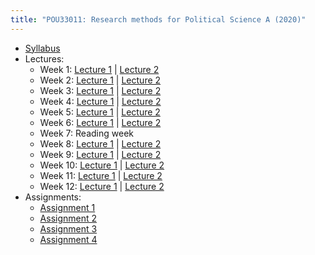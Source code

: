 ```yaml
---
title: "POU33011: Research methods for Political Science A (2020)"
---
```



- [Syllabus](POU33011/2020/POU33011_Syllabus_Chadefaux.pdf)
- Lectures: 
     - Week 1:  [Lecture 1](POU33011/2020/Lectures/methods01.pdf) | [Lecture 2](POU33011/2020/Lectures/statistics01.pdf)
     - Week 2: [Lecture 1](POU33011/2020/Lectures/methods02.pdf) | [Lecture 2](POU33011/2020/Lectures/statistics02.pdf)
     - Week 3: [Lecture 1](POU33011/2020/Lectures/methods03.pdf) | [Lecture 2](POU33011/2020/Lectures/statistics02.pdf)
     - Week 4: [Lecture 1](POU33011/2020/Lectures/methods04.pdf) | [Lecture 2](POU33011/2020/Lectures/statistics04.pdf)
     - Week 5: [Lecture 1](POU33011/2020/Lectures/methods05.pdf) | [Lecture 2](POU33011/2020/Lectures/statistics05.pdf)
     - Week 6: [Lecture 1](POU33011/2020/Lectures/methods06.pdf) |  [Lecture 2](POU33011/2020/Lectures/statistics06.pdf)
     - Week 7: Reading week
     - Week 8: [Lecture 1](POU33011/2020/Lectures/methods08.pdf) | [Lecture 2](POU33011/2020/Lectures/statistics08.pdf)
     - Week 9: [Lecture 1](POU33011/2020/Lectures/methods09.pdf) | [Lecture 2](POU33011/2020/Lectures/statistics09.pdf)
     - Week 10: [Lecture 1](POU33011/2020/Lectures/methods10.pdf) | [Lecture 2](POU33011/2020/Lectures/statistics10.pdf)
     - Week 11: [Lecture 1](POU33011/2020/Lectures/methods11.pdf) | [Lecture 2](POU33011/2020/Lectures/statistics11.pdf)
     - Week 12: [Lecture 1](POU33011/2020/Lectures/methods12.pdf) | [Lecture 2](POU33011/2020/Lectures/statistics12.pdf)
     
- Assignments: 
  - [Assignment 1](POU33011/2020/Assignments/assignment1.pdf)
  - [Assignment 2](POU33011/2020/Assignments/assignment2.pdf) 
  - [Assignment 3](POU33011/2020/Assignments/assignment3.pdf) 
  - [Assignment 4](POU33011/2020/Assignments/assignment4.pdf) 